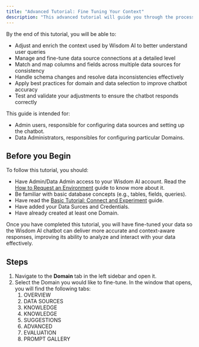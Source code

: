 ```yaml
---
title: "Advanced Tutorial: Fine Tuning Your Context"
description: "This advanced tutorial will guide you through the process of fine-tuning your Wisdom AI data to improve chatbot performance for data analysis. You will learn how to make detailed adjustments to context and data sources, including matching columns and fields to ensure accurate and relevant responses."
---
```


By the end of this tutorial, you will be able to:

- Adjust and enrich the context used by Wisdom AI to better understand user queries
- Manage and fine-tune data source connections at a detailed level
- Match and map columns and fields across multiple data sources for consistency
- Handle schema changes and resolve data inconsistencies effectively
- Apply best practices for domain and data selection to improve chatbot accuracy
- Test and validate your adjustments to ensure the chatbot responds correctly

This guide is intended for:

- Admin users, responsible for configuring data sources and setting up the chatbot.
- Data Administrators, responsibles for configuring particular Domains.

## Before you Begin

To follow this tutorial, you should:

- Have Admin/Data Admin access to your Wisdom AI account. Read the <u>How to Request an Environment</u> guide to know more about it.
- Be familiar with basic database concepts (e.g., tables, fields, queries).
- Have read the <u>Basic Tutorial: Connect and Experiment</u> guide.
- Have added your Data Surces and Credentials.
- Have already created at least one Domain.

Once you have completed this tutorial, you will have fine-tuned your data so the Wisdom AI chatbot can deliver more accurate and context-aware responses, improving its ability to analyze and interact with your data effectively.

## Steps

1. Navigate to the **Domain** tab in the left sidebar and open it.
2. Select the Domain you would like to fine-tune. In the window that opens, you will find the following tabs:
   1. OVERVIEW
   2. DATA SOURCES
   3. KNOWLEDGE
   4. KNOWLEDGE
   5. SUGGESTIONS
   6. ADVANCED
   7. EVALUATION
   8. PROMPT GALLERY